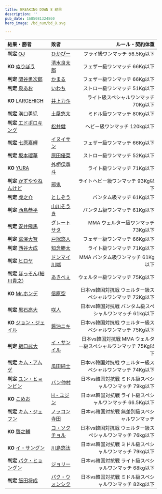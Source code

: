 ```yaml
---
title: BREAKING DOWN 8 結果
description: ''
pub_date: 1685081324860
hero_image: /bd_num/bd_8.svg

---
```

| 結果・勝者 | 敗者 | ルール・契約体重 |
| :--------- | :-------- | ---------------: |
|**判定** [OJ](/fighters/oj)|[ひかぴー](/fighters/hikapi)|フライ級ワンマッチ 56.5Kg以下|
|**KO** [ぬりぼう](/fighters/nuribo)|[清水良太郎](/fighters/shimizu_ryotaro)|フェザー級ワンマッチ 66Kg以下|
|**判定** [関谷勇次郎](/fighters/sekiya_yujiro)|[かまる](/fighters/kamaru)|フェザー級ワンマッチ 66Kg以下|
|**判定** [泉あお](/fighters/izumi_ao)|[いわち](/fighters/iwachi)|ストロー級ワンマッチ 51Kg以下|
|**KO** [LARGEHIGH](/fighters/largehigh)|[井上力斗](/fighters/inoue_rikito)|ライト級スペシャルワンマッチ 70Kg以下|
|**判定** [溝口勇児](/fighters/mizoguchi_yuji)|[土屋悠太](/fighters/tuchiya_yuta)|ミドル級ワンマッチ 80Kg以下|
|**判定** [エドポロキング](/fighters/edoporo_king)|[松井健](/fighters/matsui_ken)|ヘビー級ワンマッチ 120kg以下|
|**判定** [七原嘉輝](/fighters/nanahara_yoshiki)|[イヌイサン](/fighters/inuisan)|フェザー級ワンマッチ 66Kg以下|
|**判定** [坂本瑠華](/fighters/sakamoto_ruka)|[原田優菜](/fighters/harada_yuna)|ストロー級ワンマッチ 52Kg以下|
|**KO** [YURA](/fighters/yura)|[外枦保尋斗](/fighters/sotohebo_hiroto)|ライト級ワンマッチ 71Kg以下|
|**判定** [かずややねんけど](/fighters/kazuyayanenkedo)|[邪鬼](/fighters/jaki)|ライトヘビー級ワンマッチ 93Kg以下|
|**判定** [虎之介](/fighters/toranosuke)|[としぞう](/fighters/toshizou)|バンタム級マッチ 61Kg以下|
|**判定** [西島恭平](/fighters/nishijima_kyohei)|[山川そうき](/fighters/yamakawa_souki)|バンタム級ワンマッチ 61Kg以下|
|**判定** [安井飛馬](/fighters/yasui_hyuma)|[グレートサタ](/fighters/great_sata)|MMA ウェルター級ワンマッチ 73Kg以下|
|**判定** [冨澤大智](/fighters/tomizawa_daichi)|[戸塚悠人](/fighters/tozuka_yuto)|フェザー級ワンマッチ 66Kg以下|
|**判定** [西谷大成](/fighters/nishitani_taisei)|[知念勝太](/fighters/shota_chinen)|ライト級ワンマッチ 71Kg以下|
|**判定** [ヒロヤ](/fighters/hiroya)|[ドンマイ川端](/fighters/donmai_kawabata)|MMA バンタム級ワンマッチ 61Kg以下|
|**判定** [ほっそん(細川貴之)](/fighters/hosson)|[あきべぇ](/fighters/akibe)|ウェルター級ワンマッチ 75Kg以下|
|**KO** [Mr.ホンデ](/fighters/mr_hongdae)|[信原空](/fighters/nobuhara_sora)|日本vs韓国対抗戦 ウェルター級スペシャルワンマッチ  72Kg以下|
|**判定** [黒石高大](/fighters/kuroishi_takahiro)|[咲人](/fighters/sakito)|日本vs韓国対抗戦 バンタム級スペシャルワンマッチ  61kg以下|
|**KO** [ジョン・ジェイル](/fighters/jeong_jeil)|[醤油ニキ](/fighters/syoyu_niki)|日本vs韓国対抗戦 ウェルター級スペシャルワンマッチ  75Kg以下|
|**判定** [樋口武大](/fighters/higuhi_takehiro)|[イ・サンイル](/fighters/i_sangil)|日本vs韓国対抗戦 MMA  ウェルター級スペシャルワンマッチ 75Kg以下|
|**判定** [キム・アムゲ](/fighters/kim_amugae)|[瓜田純士](/fighters/urita_junshi)|日本vs韓国対抗戦 ウェルター級スペシャルワンマッチ  74Kg以下|
|**判定** [ユン・ヒョンビン](/fighters/yoon_hyeong_bin)|[バン仲村](/fighters/ban_nakamura)|日本vs韓国対抗戦 ミドル級スペシャルワンマッチ  79kg以下|
|**KO** [こめお](/fighters/komeo)|[H・ユジン](/fighters/h_eugene)|日本vs韓国対抗戦 ライト級スペシャルワンマッチ  66.5Kg以下|
|**判定** [キム・ジェフン](/fighters/kim_jaehun)|[ノッコン寺田](/fighters/nokkon_terada)|日本vs韓国対抗戦  無差別級スペシャルワンマッチ|
|**KO** [啓之輔](/fighters/keinosuke)|[コ・ソクチョル](/fighters/ko_sugcheol)|日本vs韓国対抗戦 ウェルター級スペシャルワンマッチ  76kg以下|
|**KO** [イ・サングン](/fighters/i_sanggeun)|[川島悠汰](/fighters/kawashima_yuta)|日本vs韓国対抗戦 ミドル級スペシャルワンマッチ  79kg以下|
|**判定** [パク・ヒョングン](/fighters/park_hyungeun)|[ジョリー](/fighters/joly)|日本vs韓国対抗戦 ライト級スペシャルワンマッチ  68kg以下|
|**判定** [飯田将成](/fighters/iida_masanari)|[パク・ウォンシク](/fighters/won_sik_park)|日本vs韓国対抗戦 ミドル級スペシャルワンマッチ  82kg以下|
